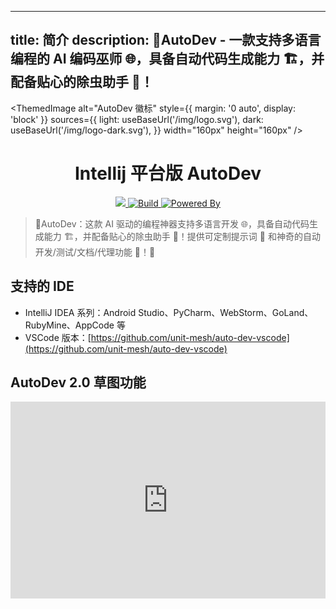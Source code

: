 

---
title: 简介
description: 🧙‍AutoDev - 一款支持多语言编程的 AI 编码巫师 🌐，具备自动代码生成能力 🏗️，并配备贴心的除虫助手 🐞！
---


<ThemedImage
  alt="AutoDev 徽标"
  style={{ margin: '0 auto', display: 'block' }}
  sources={{
    light: useBaseUrl('/img/logo.svg'),
    dark: useBaseUrl('/img/logo-dark.svg'),
  }}
  width="160px"
  height="160px"
/>

<h1 align="center">Intellij 平台版 AutoDev</h1>

<div align="center">
  <a href="https://codecov.io/gh/unit-mesh/auto-dev">
    <img src="https://codecov.io/gh/unit-mesh/auto-dev/graph/badge.svg?token=5RzcndjFPx"/>
  </a>
  <a href="https://github.com/unit-mesh/auto-dev/actions/workflows/build.yml">
    <img src="https://github.com/unit-mesh/auto-dev/actions/workflows/build.yml/badge.svg" alt="Build" />
  </a>
  <a href="https://github.com/unit-mesh/chocolate-factory">
    <img src="https://img.shields.io/badge/powered_by-chocolate_factory-blue?logo=kotlin&logoColor=fff" alt="Powered By" />
  </a>
</div>

> 🧙‍AutoDev：这款 AI 驱动的编程神器支持多语言开发 🌐，具备自动代码生成能力 🏗️，并配备贴心的除虫助手 🐞！提供可定制提示词 🎨 和神奇的自动开发/测试/文档/代理功能 🧪！🚀

## 支持的 IDE

- IntelliJ IDEA 系列：Android Studio、PyCharm、WebStorm、GoLand、RubyMine、AppCode 等
- VSCode 版本：[https://github.com/unit-mesh/auto-dev-vscode](https://github.com/unit-mesh/auto-dev-vscode)

## AutoDev 2.0 草图功能

<iframe
  width="100%"
  height="315"
  src="https://www.youtube.com/embed/b1pO641-A54"
  title="AutoDev 草图功能演示"
  frameborder="0"
  allow="accelerometer; autoplay; clipboard-write; encrypted-media; gyroscope; picture-in-picture"
  allowfullscreen
/>

**AutoDev 草图**是由 [Shire](https://github.com/phodal/shire) 提供的 IDE 画布功能，旨在简化交互并提升 IDE 内的开发体验。

| 草图名称                 | 描述                                                                                                  | 截图                                                      |
|-------------------------|------------------------------------------------------------------------------------------------------|----------------------------------------------------------|
| **代码草图**             | 实时代码编辑器，支持语法高亮                                                                         | ![](https://shire.run/images/shire-sketch-diff.png)       |
| **差异对比草图**         | 支持补丁处理的差异内容对比工具                                                                       | ![](https://shire.run/images/shire-sketch-diff-view.png)  |
| **终端草图**             | 可编辑的弹出式终端界面，支持与其他草图集成（如前端开发的 WebView 本地服务器）                        | ![](https://shire.run/images/shire-sketch-terminal.png)   |
| **WebView 草图**          | 支持 HTML/React/Ionic 原型生成的 WebView 展示                                                        | ![](https://shire.run/images/shire-sketch-webview.png)    |
| **OpenAPI 草图`*`**       | 支持代码与 OpenAPI 双向同步的 OpenAPI 编辑器                                                         | ![](https://unitmesh.cc/auto-dev/sketch-openapi.png)      |
| **依赖分析草图`*`**       | 内置安全漏洞检测的依赖检查工具                                                                       | ![](https://unitmesh.cc/auto-dev/sketch-security-dependency.png) |
| **Go 实验场草图`*`**     | 支持代码双向预览/编辑的 Go Playground                                                                | ![](https://unitmesh.cc/auto-dev/sketch-go-playground.png)|
| **Mermaid 流程图草图`*`** | 支持双向绑定的实时流程图预览/编辑                                                                    | ![](https://shire.run/images/shire-sketch-mermaid.png)    |
| **PlantUML 草图`*`**     | 支持代码与 UML 图双向同步的 UML 编辑器                                                               | ![](https://shire.run/images/shire-sketch-plantuml.png)   |
| **计划草图**             | 展示 AutoDev 规划器解决代码问题的方案                                                                | ![](https://unitmesh.cc/auto-dev/autodev-plan-sketch.png) |

`*` 表示需要额外安装插件

## 架构设计

AutoDev 系统架构图：

![AutoDev 架构图](/img/autodev-arch.svg)

## 功能概览

![AutoDev 功能概览](/img/autodev-overview.svg)

## 核心功能

- **草图编码代理**
    - 通过草图查看器驱动的智能化编码工作流
- **自动开发模式**
    - AutoSQL（需数据库插件）：上下文感知的 SQL 生成
    - AutoPage（React）：上下文感知的网页生成
    - 自动测试：创建单元测试意图，自动运行并修复测试
    - 自动文档：自动生成技术文档
- **智能协作模式**
    - 提供错误排查、代码解释、异常追踪、提交信息生成等功能
    - 模式匹配：根据代码上下文（如 Controller、Service 的 `import` 语句）推荐最佳代码
    - 关联代码：基于近期文件变更，通过相似代码块计算生成最优代码
- **上下文感知对话**：支持选中代码的上下文感知对话
- **高度可定制**
    - 自定义提示模板：支持 Controller、Service、Repository、Model 等模板定制
    - 自定义意图动作：可添加个性化意图操作
    - 自定义 LLM 服务器：通过 `设置` -> `工具` -> `AutoDev` 配置自有 LLM 服务
    - 动态文档定制：支持注解等动态文档的自定义
    - 团队智能：在代码库中定制团队级提示模板并进行分发
    - 提示词覆盖：支持覆盖 AutoDev 默认提示词
- **开发生命周期支持**
    - 版本控制：生成/优化提交信息、发布说明等
    - 代码审查：自动生成代码审查内容
    - 智能重构：基于 AI 的重命名、代码异味检测、重构建议等功能
    - Dockerfile 生成：根据项目特征生成 Dockerfile
    - CI/CD 配置：根据构建工具生成 CI/CD 配置文件（如 `.github/workflows/build.yml`）
    - 终端集成：在终端工具窗口中使用自定义输入生成 shell/命令
- **自定义 AI 代理**
    - 可执行代理语言：DevIns
    - 自定义 AI 代理：支持集成自有 AI 代理到 AutoDev
- **模型支持**
    - 内置 LLM 微调功能
    - [UnitEval](https://github.com/unit-mesh/unit-eval) 大模型结果评估
    - [UnitGen](https://github.com/unit-mesh/unit-gen) 代码大模型微调数据生成